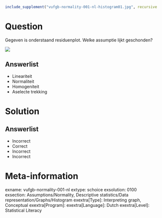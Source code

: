 ```r
include_supplement("vufgb-normality-001-nl-histogram01.jpg", recursive = TRUE)
```

Question
========

Gegeven is onderstaand residuenplot. Welke assumptie lijkt geschonden?

![](vufgb-normality-001-nl-histogram01.jpg)
  
Answerlist
----------
* Lineariteit
* Normaliteit
* Homogeniteit
* Aselecte trekking


Solution
========

Answerlist
----------
* Incorrect
* Correct
* Incorrect
* Incorrect

Meta-information
================
exname: vufgb-normality-001-nl
extype: schoice
exsolution: 0100
exsection: Assumptions/Normality, Descriptive statistics/Data representation/Graphs/Histogram
exextra[Type]: Interpreting graph, Conceptual
exextra[Program]: 
exextra[Language]: Dutch
exextra[Level]: Statistical Literacy
